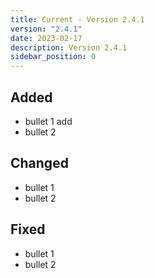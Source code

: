 ```yaml
---
title: Current - Version 2.4.1
version: "2.4.1"
date: 2023-02-17
description: Version 2.4.1
sidebar_position: 0
---
```


## Added

- bullet 1 add
- bullet 2

## Changed

- bullet 1
- bullet 2

## Fixed

- bullet 1
- bullet 2
